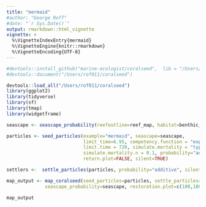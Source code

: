 ```yaml
---
title: "mermaid"
#author: "George Roff"
#date: "`r Sys.Date()`"
output: rmarkdown::html_vignette
vignette: >
  %\VignetteIndexEntry{mermaid}
  %\VignetteEngine{knitr::rmarkdown}
  %\VignetteEncoding{UTF-8}
---
```


```r

#devtools::install_github("marine-ecologist/coralseed",  lib = "/Users/rof011/coralseed")
#devtools::document("/Users/rof011/coralseed")

devtools::load_all("/Users/rof011/coralseed")
library(ggplot2)
library(tidyverse)
library(sf)
library(tmap)
library(widgetframe)

seascape <- seascape_probability(reefoutline=reef_map, habitat=benthic_map)

particles <- seed_particles(example="mermaid", seascape=seascape,
                            limit_time=6.95, competency.function = "exponential", 
                            limit.time = 720, simulate.mortality = "typeI", 
                            simulate.mortality.n = 0.1, probability="additive",
                            return.plot=FALSE, silent=TRUE)

settlers <-  settle_particles(particles, probability="additive", silent=TRUE)

map_output <- map_coralseed(seed_particles=particles, settle_particles=settlers, 
              seascape_probability=seascape, restoration.plot=c(100,100)) 

map_output

```
